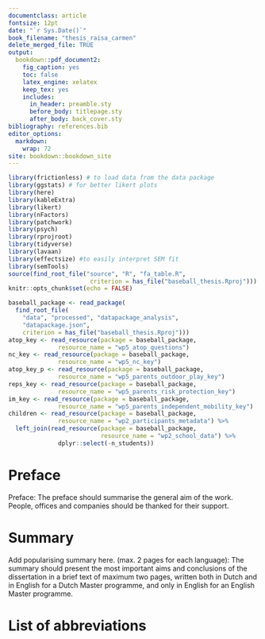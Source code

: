```yaml
---
documentclass: article
fontsize: 12pt
date: "`r Sys.Date()`"
book_filename: "thesis_raisa_carmen"
delete_merged_file: TRUE
output: 
  bookdown::pdf_document2: 
    fig_caption: yes
    toc: false
    latex_engine: xelatex
    keep_tex: yes
    includes:
      in_header: preamble.sty
      before_body: titlepage.sty
      after_body: back_cover.sty
bibliography: references.bib  
editor_options: 
  markdown: 
    wrap: 72
site: bookdown::bookdown_site
---
```


```r
library(frictionless) # to load data from the data package
library(ggstats) # for better likert plots
library(here)
library(kableExtra)
library(likert)
library(nFactors)
library(patchwork)
library(psych)
library(rprojroot)
library(tidyverse)
library(lavaan)
library(effectsize) #to easily interpret SEM fit
library(semTools)
source(find_root_file("source", "R", "fa_table.R",
                       criterion = has_file("baseball_thesis.Rproj")))
knitr::opts_chunk$set(echo = FALSE)

baseball_package <- read_package(
  find_root_file(
    "data", "processed", "datapackage_analysis",
    "datapackage.json", 
    criterion = has_file("baseball_thesis.Rproj")))
atop_key <- read_resource(package = baseball_package,
              resource_name = "wp5_atop_questions")
nc_key <- read_resource(package = baseball_package,
              resource_name = "wp5_nc_key")
atop_key_p <- read_resource(package = baseball_package,
              resource_name = "wp5_parents_outdoor_play_key")
reps_key <- read_resource(package = baseball_package,
              resource_name = "wp5_parents_risk_protection_key")
im_key <- read_resource(package = baseball_package,
              resource_name = "wp5_parents_independent_mobility_key")
children <- read_resource(package = baseball_package,
              resource_name = "wp2_participants_metadata") %>%
  left_join(read_resource(package = baseball_package,
                          resource_name = "wp2_school_data") %>%
              dplyr::select(-n_students))
```

# Preface {-}

Preface: The preface should summarise the general aim of the work. People, offices and companies should be thanked for their support.  


\newpage
# Summary {-}

Add popularising summary here. (max. 2 pages for each language): The summary should present the most important aims and conclusions of the dissertation in a brief text of maximum two pages, written both in Dutch and in English for a Dutch Master programme, and only in English for an English Master programme.

\newpage

# List of abbreviations {-}

\newpage
```{=latex}
% Trigger ToC creation in LaTeX
\tableofcontents
```
